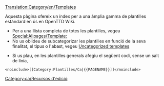 [[Translation:Category/en/Templates]]

Aquesta pàgina ofereix un índex per a una àmplia gamma de plantilles estàndard en ús en OpenTTD Wiki.

* Per a una llista completa de totes les plantilles, vegeu [[Special:Allpages/Template:]]
* No us oblideu de subcategorizar les plantilles en funció de la seva finalitat, el tipus o l'abast, vegeu [[Special:Uncategorizedtemplates|Uncategorized templates]]

* Si us plau, en les plantilles generals afegiu el següent codi, sense un salt de línia,
<pre>
<noinclude>[[Category:Plantilles/Ca|{{PAGENAME}}]]</noinclude>
</pre>
[[Category:ca/Recursos d'edició]]